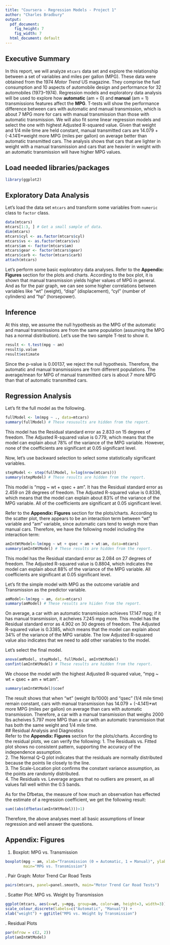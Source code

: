 ```yaml
---
title: "Coursera - Regression Models - Project 1"
author: "Charles Bradbury"
output:
  pdf_document:
    fig_height: 7
    fig_width: 7
  html_document: default
---
```

  
## Executive Summary  
In this report, we will analyze `mtcars` data set and explore the relationship between a set of variables and miles per gallon (MPG). These data were obtained from the 1974 *Motor Trend* US magazine. They comprise the fuel consumption and 10 aspects of automobile design and performance for 32 automobiles (1973–1974). Regression models and exploratory data analysis will be used to explore how **automatic** (am = 0) and **manual** (am = 1) transmissions features affect the **MPG**. T-tests will show the performance difference between cars with automatic and manual transmission, which is about 7 MPG more for cars with manual transmission than those with automatic transmission. We will also fit some linear regression models and select the one with highest Adjusted R-squared value. Given that weight and 1/4 mile time are held constant, manual transmitted cars are 14.079 + (-4.141)*weight more MPG (miles per gallon) on average better than automatic transmitted cars. The analysis shows that cars that are lighter in weight with a manual transmission and cars that are heavier in weight with an automatic transmission will have higher MPG values.

## Load needed libraries/packages
```r
library(ggplot2)
```
## Exploratory Data Analysis  
Let's load the data set `mtcars` and transform some variables from `numeric` class to `factor` class.   
```r
data(mtcars)
mtcars[1:3, ] # Get a small sample of data.
dim(mtcars)
mtcars$cyl <- as.factor(mtcars$cyl)
mtcars$vs <- as.factor(mtcars$vs)
mtcars$am <- factor(mtcars$am)
mtcars$gear <- factor(mtcars$gear)
mtcars$carb <- factor(mtcars$carb)
attach(mtcars)
```   
Let's perform some basic exploratory data analyses. Refer to the **Appendix: Figures** section for the plots and charts. According to the box plot, it is shown that manual transmission yields higher values of MPG in general. And as for the pair graph, we can see some higher correlations between variables like "wt" (weight), "disp" (displacement), "cyl" (number of cylinders) and "hp" (horsepower).  

## Inference  
At this step, we assume the null hypothesis as the MPG of the automatic and manual transmissions are from the same population (assuming the MPG has a normal distribution). Let's use the two sample T-test to show it.  
```r
result <- t.test(mpg ~ am)
result$p.value
result$estimate
```  
Since the p-value is 0.00137, we reject the null hypothesis. Therefore, the automatic and manual transmissions are from different populations. The average/mean for MPG of manual transmitted cars is about 7 more MPG than that of automatic transmitted cars.  

## Regression Analysis  
Let's fit the full model as the following.  
```r
fullModel <- lm(mpg ~ ., data=mtcars)
summary(fullModel) # These resusults are hidden from the report.
```  
This model has the Residual standard error as 2.833 on 15 degrees of freedom. The Adjusted R-squared value is 0.779, which means that the model can explain about 78% of the variance of the MPG variable. However, none of the coefficients are significant at 0.05 significant level.  

Now, let's use backward selection to select some statistically significant variables.  
```r
stepModel <- step(fullModel, k=log(nrow(mtcars)))
summary(stepModel) # These results are hidden from the report. 
```  
This model is "mpg ~ wt + qsec + am". It has the Residual standard error as 2.459 on 28 degrees of freedom. The Adjusted R-squared value is 0.8336, which means that the model can explain about 83% of the variance of the MPG variable. All of the coefficients are significant at 0.05 significant level.    

Refer to the **Appendix: Figures** section for the plots/charts. According to the scatter plot, there appears to be an interaction term between "wt" variable and "am" variable, since automatic cars tend to weigh more than manual cars. Therefore, we have the following model including the interaction term:  
```r
amIntWtModel<-lm(mpg ~ wt + qsec + am + wt:am, data=mtcars)
summary(amIntWtModel) # These results are hidden from the report.
```  
This model has the Residual standard error as 2.084 on 27 degrees of freedom. The Adjusted R-squared value is 0.8804, which indicates the model can explain about 88% of the variance of the MPG variable. All coefficients are significant at 0.05 significant level.

Let's fit the simple model with MPG as the outcome variable and Transmission as the predictor variable.  
```r
amModel<-lm(mpg ~ am, data=mtcars)
summary(amModel) # These results are hiiden from the report.
```  
On average, a car with an automatic transmission achieves 17.147 mpg; if it has manual transmission, it acheives 7.245 mpg more. This model has the Residual standard error as 4.902 on 30 degrees of freedom. The Adjusted R-squared value is 0.3385, which means that the model can explain about 34% of the variance of the MPG variable. The low Adjusted R-squared value also indicates that we need to add other variables to the model.  

Let's  select the final model.  
```r
anova(amModel, stepModel, fullModel, amIntWtModel) 
confint(amIntWtModel) # These results are hidden from the report.
```  
We choose the model with the highest Adjusted R-squared value, "mpg ~ wt + qsec + am + wt:am".  
```r
summary(amIntWtModel)$coef
```  
The result shows that when "wt" (weight lb/1000) and "qsec" (1/4 mile time) remain constant, cars with manual transmission has 14.079 + (-4.141)*wt more MPG (miles per gallon) on average than cars with automatic transmission. Therefore, a car with a manual transmission that weighs 2000 lbs acheives 5.797 more MPG than a car with an automatic transmission that has both the same weight and 1/4 mile time.  
## Residual Analysis and Diagnostics  
Refer to the **Appendix: Figures** section for the plots/charts. According to the residual plots, we can verify the following:
1. The Residuals vs. Fitted plot shows no consistent pattern, supporting the accuracy of the independence assumption.  
2. The Normal Q-Q plot indicates that the residuals are normally distributed because the points lie closely to the line.  
3. The Scale-Location plot confirms the constant variance assumption, as the points are randomly distributed.  
4. The Residuals vs. Leverage argues that no outliers are present, as all values fall well within the 0.5 bands.  

As for the Dfbetas, the measure of how much an observation has effected the estimate of a regression coefficient, we get the following result:  
```r
sum((abs(dfbetas(amIntWtModel)))>1)
```  
Therefore, the above analyses meet all basic assumptions of linear regression and well answer the questions.  
\newpage

## Appendix: Figures  
1. Boxplot: MPG vs. Transmission  
```r
boxplot(mpg ~ am, xlab="Transmission (0 = Automatic, 1 = Manual)", ylab="MPG",
        main="MPG vs. Transmission")
```  
\newpage
2. Pair Graph: Motor Trend Car Road Tests  
```r
pairs(mtcars, panel=panel.smooth, main="Motor Trend Car Road Tests")
```  
\newpage
3. Scatter Plot: MPG vs. Weight by Transmission  
```r
ggplot(mtcars, aes(x=wt, y=mpg, group=am, color=am, height=3, width=3)) + geom_point() +  
scale_colour_discrete(labels=c("Automatic", "Manual")) + 
xlab("weight") + ggtitle("MPG vs. Weight by Transmission")
```  
\newpage
4. Residual Plots
```r
par(mfrow = c(2, 2))
plot(amIntWtModel)
```  